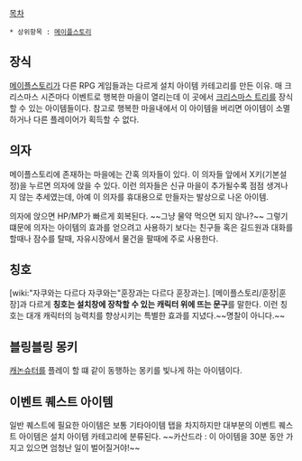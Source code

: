 [[목차]]
 * 상위항목 : [[메이플스토리]]
== 장식 ==
[[메이플스토리]]가 다른 RPG 게임들과는 다르게 설치 아이템 카테고리를 만든 이유. 매 크리스마스 시즌마다 이벤트로 행복한 마을이 열리는데 이 곳에서 [[크리스마스 트리]]를 장식할 수 있는 아이템들이다. 참고로 행복한 마을내에서 이 아이템을 버리면 아이템이 소멸하거나 다른 플레이어가 획득할 수 없다. 
== 의자 ==
메이플스토리에 존재하는 마을에는 간혹 의자들이 있다. 이 의자들 앞에서 X키(기본설정)을 누르면 의자에 앉을 수 있다. 이런 의자들은 신규 마을이 추가될수록 점점 생겨나지 않는 추세였는데, 아예 이 의자를 휴대용으로 만들자는 발상으로 나온 아이템.

의자에 앉으면 HP/MP가 빠르게 회복된다. ~~그냥 물약 먹으면 되지 않나?~~ 그렇기 떄문에 의자는 아이템의 효과를 얻으려고 사용하기 보다는 친구들 혹은 길드원과 대화를 할때나 잠수를 탈때, 자유시장에서 물건을 팔때에 주로 사용한다. 
== 칭호 ==
[wiki:"자쿠와는 다르다 자쿠와는"훈장과는 다르다 훈장과는]. [메이플스토리/훈장|훈장]과 다르게 '''칭호는 설치창에 장착할 수 있는 캐릭터 위에 뜨는 문구'''를 말한다. 이런 칭호는 대개 캐릭터의 능력치를 향상시키는 특별한 효과를 지녔다.~~명찰이 아니다.~~
== 블링블링 몽키 ==
[[캐논슈터]]를 플레이 할 떄 같이 동행하는 몽키를 빛나게 하는 아이템이다. 
== 이벤트 퀘스트 아이템 ==
일반 퀘스트에 필요한 아이템은 보통 기타아이템 탭을 차지하지만 대부분의 이벤트 퀘스트 아이템은 설치 아이템 카테고리에 분류된다. ~~카산드라 : 이 아이템을 30분 동안 가지고 있으면 엄청난 일이 벌어질거야!~~
